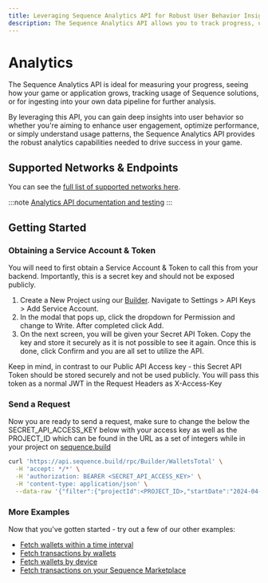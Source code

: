 ```yaml
---
title: Leveraging Sequence Analytics API for Robust User Behavior Insights
description: The Sequence Analytics API allows you to track progress, user behavior, and usage patterns in your game or application. Gain deep insights to enhance engagement, optimize performance, and understand user behaviour.
---
```


# Analytics

The Sequence Analytics API is ideal for measuring your progress, seeing how your game or application grows, tracking usage of Sequence solutions, or for ingesting into your own data pipeline for further analysis.

By leveraging this API, you can gain deep insights into user behavior so whether you're aiming to enhance user engagement, optimize performance, or simply understand usage patterns, the Sequence Analytics API provides the robust analytics capabilities needed to drive success in your game.

## Supported Networks & Endpoints

You can see the [full list of supported networks here](/solutions/technical-references/chain-support).

:::note
[Analytics API documentation and testing](https://0xsequence.redoc.ly/tag/analytics)
:::

## Getting Started

### Obtaining a Service Account & Token
You will need to first obtain a Service Account & Token to call this from your backend. Importantly, this is a secret key and should not be exposed publicly.

1. Create a New Project using our [Builder](https://sequence.build). Navigate to Settings > API Keys > Add Service Account.
2. In the modal that pops up, click the dropdown for Permission and change to Write. After completed click Add.
3. On the next screen, you will be given your Secret API Token. Copy the key and store it securely as it is not possible to see it again. Once this is done, click Confirm and you are all set to utilize the API.

Keep in mind, in contrast to our Public API Access key - this Secret API Token should be stored securely and not be used publicly. You will pass this token as a normal JWT in the Request Headers as X-Access-Key

### Send a Request

Now you are ready to send a request, make sure to change the below the SECRET_API_ACCESS_KEY below with your access key as well as the PROJECT_ID which can be found in the URL as a set of integers while in your project on [sequence.build](https://sequence.build)

```sh [cURL]
curl 'https://api.sequence.build/rpc/Builder/WalletsTotal' \
  -H 'accept: */*' \
  -H 'authorization: BEARER <SECRET_API_ACCESS_KEY>' \
  -H 'content-type: application/json' \
  --data-raw '{"filter":{"projectId":<PROJECT_ID>,"startDate":"2024-04-23","endDate":"2024-05-23"}}'
```



### More Examples
Now that you've gotten started - try out a few of our other examples:
- [Fetch wallets within a time interval](/api/analytics/examples/wallets#fetch-wallets-for-a-time-interval-for-a-project-id)
- [Fetch transactions by wallets](/api/analytics/examples/wallets#fetch-transactions-by-wallets)
- [Fetch wallets by device](/api/analytics/examples/wallets#fetch-wallets-by-device)
- [Fetch transactions on your Sequence Marketplace](/api/analytics/examples/marketplace#fetch-transactions-on-your-marketplace)
